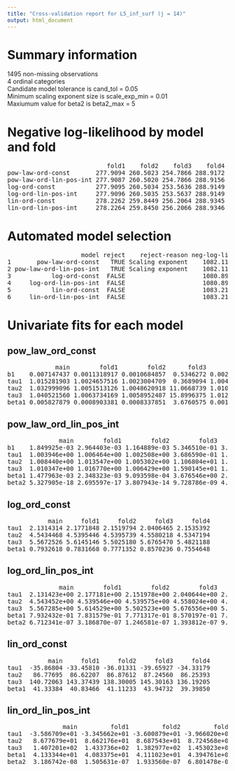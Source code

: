 ```yaml
---
title: "Cross-validation report for L5_inf_surf (j = 14)"
output: html_document
---
```

# Summary information
1495 non-missing observations  
4 ordinal categories  
Candidate model tolerance is cand_tol = 0.05  
Minimum scaling exponent size is scale_exp_min = 0.01  
Maxiumum value for beta2 is beta2_max = 5  

# Negative log-likelihood by model and fold
<pre>
                           fold1    fold2    fold3    fold4  
pow-law-ord-const       277.9094 260.5023 254.7866 288.9172  
pow-law-ord-lin-pos-int 277.9087 260.5020 254.7866 288.9156  
log-ord-const           277.9095 260.5034 253.5636 288.9149  
log-ord-lin-pos-int     277.9096 260.5035 253.5637 288.9149  
lin-ord-const           278.2262 259.8449 256.2064 288.9345  
lin-ord-lin-pos-int     278.2264 259.8450 256.2066 288.9346  
</pre>
# Automated model selection
<pre>
                    model reject    reject-reason neg-log-lik delta-neg-log-lik model-rank  
1       pow-law-ord-const   TRUE Scaling exponent    1082.115      1.2239608305         NA  
2 pow-law-ord-lin-pos-int   TRUE Scaling exponent    1082.113      1.2213863748         NA  
3           log-ord-const  FALSE                     1080.891      0.0000000000          1  
4     log-ord-lin-pos-int  FALSE                     1080.892      0.0001977529          2  
5           lin-ord-const  FALSE                     1083.212      2.3206458199          3  
6     lin-ord-lin-pos-int  FALSE                     1083.213      2.3211004623          4  
</pre>
# Univariate fits for each model
## pow_law_ord_const  
<pre>
             main        fold1        fold2      fold3       fold4  
b1    0.007147437 0.0011318917 0.0010684857  0.5346272 0.002253390  
tau1  1.015281903 1.0024657516 1.0023004709  0.3689094 1.004858112  
tau2  1.032999096 1.0051513126 1.0048620918 11.0668739 1.010270079  
tau3  1.040521560 1.0063734169 1.0058952487 15.8996375 1.012423408  
beta1 0.005827879 0.0008903381 0.0008337851  3.6760575 0.001717041  
</pre>
## pow_law_ord_lin_pos_int  
<pre>
              main        fold1        fold2        fold3        fold4  
b1    1.849925e-03 2.964403e-03 1.164889e-03 5.346510e-01 3.766316e-03  
tau1  1.003946e+00 1.006464e+00 1.002508e+00 3.686590e-01 1.008126e+00  
tau2  1.008440e+00 1.013547e+00 1.005302e+00 1.106804e+01 1.017224e+00  
tau3  1.010347e+00 1.016770e+00 1.006429e+00 1.590145e+01 1.020844e+00  
beta1 1.477963e-03 2.348323e-03 9.093598e-04 3.676546e+00 2.886763e-03  
beta2 5.327905e-18 2.695597e-17 3.807943e-14 9.728786e-09 4.182204e-08  
</pre>
## log_ord_const  
<pre>
           main     fold1     fold2     fold3     fold4  
tau1  2.1314314 2.1771848 2.1519794 2.0406465 2.1535392  
tau2  4.5434468 4.5395446 4.5395739 4.5580218 4.5347194  
tau3  5.5672526 5.6145146 5.5025180 5.6765470 5.4821188  
beta1 0.7932618 0.7831668 0.7771352 0.8570236 0.7554648  
</pre>
## log_ord_lin_pos_int  
<pre>
              main        fold1        fold2        fold3        fold4  
tau1  2.131423e+00 2.177181e+00 2.151978e+00 2.040644e+00 2.153548e+00  
tau2  4.543452e+00 4.539546e+00 4.539575e+00 4.558024e+00 4.534717e+00  
tau3  5.567285e+00 5.614529e+00 5.502523e+00 5.676556e+00 5.482115e+00  
beta1 7.932432e-01 7.831579e-01 7.771317e-01 8.570197e-01 7.554582e-01  
beta2 6.712341e-07 3.186870e-07 1.246581e-07 1.393812e-07 9.056102e-08  
</pre>
## lin_ord_const  
<pre>
           main     fold1     fold2     fold3     fold4  
tau1  -35.86804 -33.45810 -36.01331 -39.65927 -34.33179  
tau2   86.77695  86.62207  86.87612  87.24560  86.25393  
tau3  140.72063 143.37439 138.30005 145.30163 136.19205  
beta1  41.33384  40.83466  41.11233  43.94732  39.39850  
</pre>
## lin_ord_lin_pos_int  
<pre>
               main         fold1         fold2         fold3         fold4  
tau1  -3.586709e+01 -3.345662e+01 -3.600879e+01 -3.966020e+01 -3.432873e+01  
tau2   8.677679e+01  8.662176e+01  8.687543e+01  8.724568e+01  8.625245e+01  
tau3   1.407201e+02  1.433736e+02  1.382977e+02  1.453023e+02  1.361892e+02  
beta1  4.133344e+01  4.083375e+01  4.111023e+01  4.394761e+01  3.939719e+01  
beta2  3.186742e-08  1.505631e-07  1.933560e-07  6.801478e-08  9.234104e-08  
</pre>
